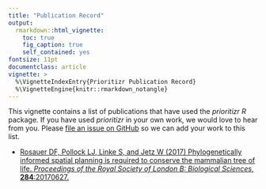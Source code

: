 ```yaml
---
title: "Publication Record"
output:
  rmarkdown::html_vignette:
    toc: true
    fig_caption: true
    self_contained: yes
fontsize: 11pt
documentclass: article
vignette: >
  %\VignetteIndexEntry{Prioritizr Publication Record}
  %\VignetteEngine{knitr::rmarkdown_notangle}
---
```


This vignette contains a list of publications that have used the _prioritizr R_ package. If you have used _prioritizr_ in your own work, we would love to hear from you. Please [file an issue on GitHub](https://github.com/prioritizr/prioritizr/issues/new) so we can add your work to this list.

* [Rosauer DF, Pollock LJ, Linke S, and Jetz W (2017) Phylogenetically informed spatial planning is required to conserve the mammalian tree of life. _Proceedings of the Royal Society of London B: Biological Sciences_, **284**:20170627.](https://dx.doi.org/10.1098/rspb.2017.0627)

